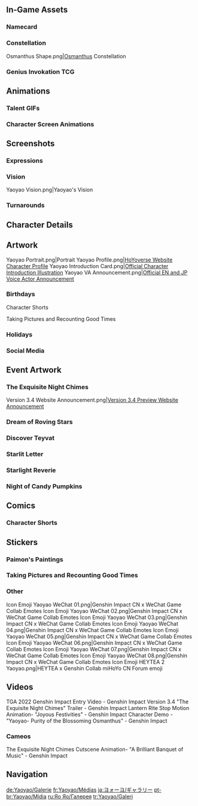 {{CharacterTabs}}
{{TOC Limit}}
==In-Game Assets==
{{Assets}}

===Namecard===
{{Assets/Namecard|Yuegui|Yaoyao}}

===Constellation===
<gallery>Osmanthus Shape.png|[[Osmanthus]] Constellation</gallery>

===Genius Invokation TCG===
{{Main|Genius Invokation TCG}}
{{Genius Invokation TCG Cards by Featured Gallery}}

==Animations==
===Talent GIFs===
{{Talent Previews by Character|Yaoyao}}

===Character Screen Animations===
{{Preview/CharacterAnimations}}

==Screenshots==
===Expressions===
{{Character Expression|Yaoyao|Default|Happy|Smiley}}

===Vision===
<gallery>Yaoyao Vision.png|Yaoyao's Vision</gallery>

===Turnarounds===
{{Turnarounds}}

==Character Details==
{{Files by Character Gallery|Character Details}}

==Artwork==
<gallery>
Yaoyao Portrait.png|Portrait
Yaoyao Profile.png|[https://genshin.hoyoverse.com/it/character/liyue?char=17 HoYoverse Website Character Profile]
Yaoyao Introduction Card.png|[https://twitter.com/GenshinImpact/status/1601070243543228416 Official Character Introduction Illustration]
Yaoyao VA Announcement.png|[https://twitter.com/GenshinImpact/status/1614865039210565632 Official EN and JP Voice Actor Announcement]
</gallery>

===Birthdays===
{{Files by Character Gallery|Yaoyao Birthday Artwork|character = Yaoyao|not1=Character Shorts|not2=Taking Pictures and Recounting Good Times Images}}

;Character Shorts
{{Files by Character Gallery|Yaoyao Birthday Artwork|character = Yaoyao|not1=Character Birthday Artwork|not2=Taking Pictures and Recounting Good Times Images}}

;Taking Pictures and Recounting Good Times
{{Main|Taking Pictures and Recounting Good Times/Yaoyao}}
{{Files by Character Gallery|Yaoyao Birthday Artwork|character = Yaoyao|not1=Character Shorts|not2=Character Birthday Artwork}}

===Holidays===
{{Files by Character Gallery|Holiday Artwork}}
<!--
===Promotions===
{{Files by Character Gallery|Promotional Artwork}}
-->
===Social Media===
{{Files by Character Gallery|Social Media Celebration}}
<!--
===Miscellaneous===
{{Files by Character Gallery|Miscellaneous Artwork}}
-->

==Event Artwork==
===The Exquisite Night Chimes===
{{Main|The Exquisite Night Chimes}}
<gallery>
Version 3.4 Website Announcement.png|[https://twitter.com/GenshinImpact/status/1611575862054240257?lang=en Version 3.4 Preview Website Announcement]
</gallery>

===Dream of Roving Stars===
{{Main|Dream of Roving Stars}}
{{Files by Character Gallery|Dream of Roving Stars Images}}

===Discover Teyvat===
{{Main|Discover Teyvat}}
{{Files by Character Gallery|Discover Teyvat Images}}

===Starlit Letter===
{{Main|Starlit Letter}}
{{Files by Character Gallery|Starlit Letter Images}}

===Starlight Reverie===
{{Main|Starlight Reverie}}
{{Files by Character Gallery|Starlight Reverie Images}}

===Night of Candy Pumpkins===
{{Main|Night of Candy Pumpkins}}
{{Files by Character Gallery|Night of Candy Pumpkins Images}}

==Comics==
<!--
===Genshin Impact Preview Manga===
<gallery>

</gallery>

===4-Panel Comics===
<gallery>

</gallery>
-->
===Character Shorts===
{{Files by Character Gallery|Character Shorts|character = Yaoyao|not1=Yaoyao Birthday Artwork}}

==Stickers==
===Paimon's Paintings===
{{Paimon's Paintings Images|Yaoyao|nochar=1|nopplink=1}}

===Taking Pictures and Recounting Good Times===
{{Files by Character Gallery|Taking Pictures and Recounting Good Times Sprites}}

===Other===
<gallery>
Icon Emoji Yaoyao WeChat 01.png|Genshin Impact CN x WeChat Game Collab Emotes
Icon Emoji Yaoyao WeChat 02.png|Genshin Impact CN x WeChat Game Collab Emotes
Icon Emoji Yaoyao WeChat 03.png|Genshin Impact CN x WeChat Game Collab Emotes
Icon Emoji Yaoyao WeChat 04.png|Genshin Impact CN x WeChat Game Collab Emotes
Icon Emoji Yaoyao WeChat 05.png|Genshin Impact CN x WeChat Game Collab Emotes
Icon Emoji Yaoyao WeChat 06.png|Genshin Impact CN x WeChat Game Collab Emotes
Icon Emoji Yaoyao WeChat 07.png|Genshin Impact CN x WeChat Game Collab Emotes
Icon Emoji Yaoyao WeChat 08.png|Genshin Impact CN x WeChat Game Collab Emotes
Icon Emoji HEYTEA 2 Yaoyao.png|HEYTEA x Genshin Collab miHoYo CN Forum emoji
</gallery>

==Videos==
<!-- Keep videos in chronological order. -->
<gallery>
TGA 2022 Genshin Impact Entry Video - Genshin Impact
Version 3.4 "The Exquisite Night Chimes" Trailer - Genshin Impact
Lantern Rite Stop Motion Animation- "Joyous Festivities" - Genshin Impact
Character Demo - "Yaoyao- Purity of the Blossoming Osmanthus" - Genshin Impact
</gallery>

===Cameos===
<gallery>
The Exquisite Night Chimes Cutscene Animation- "A Brilliant Banquet of Music" - Genshin Impact
</gallery>
<!--
==References==
{{Reflist}}
-->

==Navigation==
{{Character Navbox|Gallery}}

[[de:Yaoyao/Galerie]]
[[fr:Yaoyao/Médias]]
[[ja:ヨォーヨ/ギャラリー]]
[[pt-br:Yaoyao/Mídia]]
[[ru:Яо Яо/Галерея]]
[[tr:Yaoyao/Galeri]]